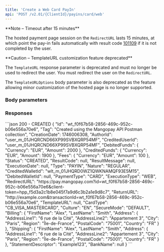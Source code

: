 ```yaml
---
title: 'Create a Web Card PayIn'
api: 'POST /v2.01/{ClientId}/payins/card/web'
---
```




<Note>  
**Note – Timeout after 15 minutes** 
  
The hosted payment page session on the `RedirectURL` lasts 15 minutes, at which point the pay-in fails automatically with result code [101109](/errors/codes/101109) if it is not completed by the user.
</Note>

<Warning>
**Caution – TemplateURL customization feature deprecated**

The `TemplateURL` response parameter is deprecated and must no longer be used to redirect the user. You must redirect the user on the `RedirectURL`.

The `TemplateURLOptions` body parameter is also deprecated as the feature allowing minor customization of the hosted page is no longer supported.
</Warning>

### Body parameters  

<Tag />  

<AuthorId />  

<CreditedUserId />  

<DebitedFunds9 />  

<Fees9 />  

<CreditedWalletId />  

<ReturnURL3 />  

<TemplateURLOptions />  

<CardType4 />  

<Culture1 />  

<SecureMode />  

<Billing2 />  

<Shipping2 />  

<StatementDescriptor />  

<ProfilingAttemptReference />  

### Responses  

<AccordionGroup><Accordion title="200">  

<IdResponse />  

<CreationDateResponse />  

<AuthorIdResponse />  

<CreditedUserIdResponse />  

<DebitedFunds11Response />  

<CreditedFunds9Response />  

<Fees12Response />  

<Status2Response />  

<ResultCodeResponse />  

<ResultMessageResponse />  

<ExecutionDateResponse />  

<TypeResponse />  

<NatureResponse />  

<CreditedWalletIdResponse />  

<DebitedWalletId1Response />  

<PaymentType2Response />  

<ExecutionTypeResponse />  

<RedirectURLResponse />  

<ReturnURL2Response />  

<TemplateURLResponse />  

<CardType4Response />  

<Culture4Response />  

<SecureModeResponse />  

<Billing1Response />  

<Shipping2Response />  

<StatementDescriptorResponse />  

<BankName1Response />

</Accordion>

</AccordionGroup>  

<ResponseExample>  
```json 200 - CREATED
{
    "Id": "wt_f0f67b58-2856-469c-952c-b06e556a70e6",
    "Tag": "Created using the Mangopay API Postman collection",
    "CreationDate": 1746006308,
    "AuthorId": "user_m_01JHQRCND66XP99SVBXQRP54MF",
    "CreditedUserId": "user_m_01JHQRCND66XP99SVBXQRP54MF",
    "DebitedFunds": {
        "Currency": "EUR",
        "Amount": 2000
    },
    "CreditedFunds": {
        "Currency": "EUR",
        "Amount": 1900
    },
    "Fees": {
        "Currency": "EUR",
        "Amount": 100
    },
    "Status": "CREATED",
    "ResultCode": null,
    "ResultMessage": null,
    "ExecutionDate": null,
    "Type": "PAYIN",
    "Nature": "REGULAR",
    "CreditedWalletId": "wlt_m_01JHQRD0WZ1QWKNAMQF93E5M15",
    "DebitedWalletId": null,
    "PaymentType": "CARD",
    "ExecutionType": "WEB",
    "RedirectURL": "https://pay.mangopay.com?id=wt_f0f67b58-2856-469c-952c-b06e556a70e6&client-token=hpp_f5d3a2c1b8e045f7a9d6c3b2a1e9d8c7",
    "ReturnURL": "http://example.com&transactionId=wt_f0f67b58-2856-469c-952c-b06e556a70e6",
    "TemplateURL": null,
    "CardType": "CB_VISA_MASTERCARD",
    "Culture": "EN",
    "SecureMode": "DEFAULT",
    "Billing": {
        "FirstName": "Alex",
        "LastName": "Smith",
        "Address": {
            "AddressLine1": "6 rue de la Cité",
            "AddressLine2": "Appartement 3",
            "City": "Paris",
            "Region": "Île-de-France",
            "PostalCode": "75001",
            "Country": "FR"
        }
    },
    "Shipping": {
        "FirstName": "Alex",
        "LastName": "Smith",
        "Address": {
            "AddressLine1": "6 rue de la Cité",
            "AddressLine2": "Appartement 3",
            "City": "Paris",
            "Region": "Île-de-France",
            "PostalCode": "75001",
            "Country": "FR"
        }
    },
    "StatementDescriptor": "Example123",
    "BankName": null
}
```
</ResponseExample>  

<RequestExample>  

  <RestCreateWebCardPayin />
  <PhpCreateWebCardPayin />
  <NodeCreateWebCardPayin />
  <RubyCreatePaypalPayin />
  <JavaCreateWebCardPayin />
  <PythonCreateWebCardPayin />
  <NetCreateWebCardPayin />
  
</RequestExample>